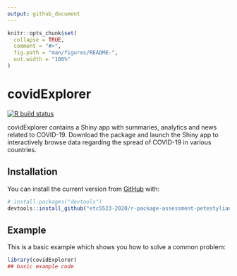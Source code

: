 ```yaml
---
output: github_document
---
```


<!-- README.md is generated from README.Rmd. Please edit that file -->

```r
knitr::opts_chunk$set(
  collapse = TRUE,
  comment = "#>",
  fig.path = "man/figures/README-",
  out.width = "100%"
)
```

# covidExplorer

<!-- badges: start -->
[![R build status](https://github.com/etc5523-2020/r-package-assessment-petestylianos/workflows/R-CMD-check/badge.svg)](https://github.com/etc5523-2020/r-package-assessment-petestylianos/actions)
<!-- badges: end -->

covidExplorer contains a Shiny app with summaries, analytics and news related to COVID-19. Download the package and launch the Shiny app to interactively browse data regarding the spread of COVID-19 in various countries.

## Installation

You can install the current version from [GitHub](https://github.com/) with:

``` r
# install.packages("devtools")
devtools::install_github("etc5523-2020/r-package-assessment-petestylianos")
```
## Example

This is a basic example which shows you how to solve a common problem:

```r
library(covidExplorer)
## basic example code
```
